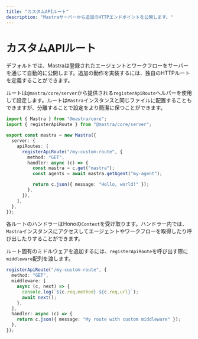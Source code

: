 ---
title: "カスタムAPIルート"
description: "Mastraサーバーから追加のHTTPエンドポイントを公開します。"
---

# カスタムAPIルート

デフォルトでは、Mastraは登録されたエージェントとワークフローをサーバーを通じて自動的に公開します。追加の動作を実装するには、独自のHTTPルートを定義することができます。

ルートは`@mastra/core/server`から提供される`registerApiRoute`ヘルパーを使用して設定します。ルートは`Mastra`インスタンスと同じファイルに配置することもできますが、分離することで設定をより簡潔に保つことができます。

```typescript copy showLineNumbers
import { Mastra } from "@mastra/core";
import { registerApiRoute } from "@mastra/core/server";

export const mastra = new Mastra({
  server: {
    apiRoutes: [
      registerApiRoute("/my-custom-route", {
        method: "GET",
        handler: async (c) => {
          const mastra = c.get("mastra");
          const agents = await mastra.getAgent("my-agent");

          return c.json({ message: "Hello, world!" });
        },
      }),
    ],
  },
});
```

各ルートのハンドラーはHonoの`Context`を受け取ります。ハンドラー内では、`Mastra`インスタンスにアクセスしてエージェントやワークフローを取得したり呼び出したりすることができます。

ルート固有のミドルウェアを追加するには、`registerApiRoute`を呼び出す際に`middleware`配列を渡します。

```typescript copy showLineNumbers
registerApiRoute("/my-custom-route", {
  method: "GET",
  middleware: [
    async (c, next) => {
      console.log(`${c.req.method} ${c.req.url}`);
      await next();
    },
  ],
  handler: async (c) => {
    return c.json({ message: "My route with custom middleware" });
  },
});
```

